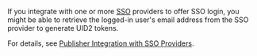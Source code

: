 If you integrate with one or more <a href="/docs/ref-info/glossary-uid#gl-sso">SSO</a> providers to offer SSO login, you might be able to retrieve the logged-in user's email address from the SSO provider to generate UID2 tokens.

For details, see [Publisher Integration with SSO Providers](/docs/ref-info/ref-integration-sso-providers).